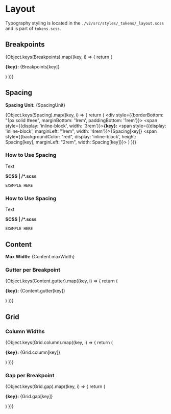 
<Meta title="Tokens/Layout" />

# Layout

Typography styling is located in the `./v2/src/styles/_tokens/_layout.scss` and is part of `tokens.scss`.

## Breakpoints


{Object.keys(Breakpoints).map((key, i) => {
  return (
    <p>
      <strong>{key}:</strong> {Breakpoints[key]}
    </p>
  )
})}

## Spacing

**Spacing Unit:** {SpacingUnit}

{Object.keys(Spacing).map((key, i) => {
  return (
    <div style={{borderBottom: "1px solid #eee", marginBottom: '1rem', paddingBottom: '1rem'}}>
      <span style={{display: 'inline-block', width: '3rem'}}><strong>{key}:</strong></span>
      <span style={{display: 'inline-block', marginLeft: "1rem", width: '4rem'}}>{Spacing[key]}</span>
      <span style={{backgroundColor: "red", display: 'inline-block', height: Spacing[key], marginLeft: "2rem", width: Spacing[key]}}></span>
    </div>
  )
})}

### How to Use Spacing

Text

**SCSS | /*.scss**

```
EXAMPLE HERE
```

### How to Use Spacing

Text

**SCSS | /*.scss**

```
EXAMPLE HERE
```

## Content

**Max Width:** {Content.maxWidth}

### Gutter per Breakpoint

{Object.keys(Content.gutter).map((key, i) => {
  return (
    <p>
      <strong>{key}:</strong> {Content.gutter[key]}
    </p>
  )
})}

## Grid

### Column Widths

{Object.keys(Grid.column).map((key, i) => {
  return (
    <p>
      <strong>{key}:</strong> {Grid.column[key]}
    </p>
  )
})}

### Gap per Breakpoint

{Object.keys(Grid.gap).map((key, i) => {
  return (
    <p>
      <strong>{key}:</strong> {Grid.gap[key]}
    </p>
  )
})}